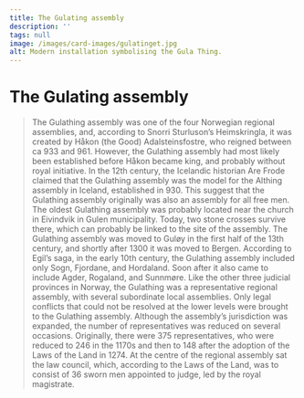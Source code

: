 ```yaml
---
title: The Gulating assembly
description: ''
tags: null
image: /images/card-images/gulatinget.jpg
alt: Modern installation symbolising the Gula Thing.
---
```



# The Gulating assembly

<Blockquote 
  quote='“We shall have our general assembly every twelve months at the proper Gulating assembly site on the eve of St Botolph’s Day [June 17].”'
  footer='Section about Going to Assemblies, chapter 1' />



<Container stil="initial side">
    The Gulathing assembly was one of the four Norwegian regional assemblies, and, according to Snorri Sturluson’s Heimskringla, it was created by Håkon (the Good) Adalsteinsfostre, who reigned between ca 933 and 961. 
    However, the Gulathing assembly had most likely been established before Håkon became king, and probably without royal initiative. 
    In the 12th century, the Icelandic historian Are Frode claimed that the Gulathing assembly was the model for the Althing assembly in Iceland, established in 930. 
    This suggest that the Gulathing assembly originally was also an assembly for all free men. 
    The oldest Gulathing assembly was probably located near the church in Eivindvik in Gulen municipality. 
    Today, two stone crosses survive there, which can probably be linked to the site of the assembly. 
    The Gulathing assembly was moved to Guløy in the first half of the 13th century, and shortly after 1300 it was moved to Bergen. 
    According to Egil’s saga, in the early 10th century, the Gulathing assembly included only Sogn, Fjordane, and Hordaland. 
    Soon after it also came to include Agder, Rogaland, and Sunnmøre. 
    Like the other three judicial provinces in Norway, the Gulathing was a representative regional assembly, with several subordinate local assemblies. 
    Only legal conflicts that could not be resolved at the lower levels were brought to the Gulathing assembly. 
    Although the assembly’s jurisdiction was expanded, the number of representatives was reduced on several occasions. 
    Originally, there were 375 representatives, who were reduced to 246 in the 1170s and then to 148 after the adoption of the Laws of the Land in 1274. 
    At the centre of the regional assembly sat the law council, which, according to the Laws of the Land, was to consist of 36 sworn men appointed to judge, led by the royal magistrate.
</Container>

<Figure
    image="/images/tingfarebolken/Lagabøters ting.jpg"
    title="A map of the Thing places and districts. Made by Peder Gammeltoft, 2024."
    alt="A map of the Thing places and districts."
>
</Figure>
